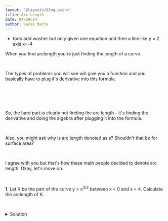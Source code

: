 ```yaml
---
layout: '@layouts/Blog.astro'
title: Arc Length
date: 04/29/24
author: Sarai Marte
---
```



<span style=" font-family: var(--primaryFont);">

- todo add washer but only given one equation and then a line like y = 2 axis x=-4

When you find arclength you're just finding the length of a curve.

&nbsp;&nbsp;&nbsp;&nbsp;

The types of problems you will see will give you a function and you basically have to plug it's derivative into this formula.

&nbsp;&nbsp;&nbsp;&nbsp;

<div style = "object-fit:contain;" > <img src={img1.src} alt=""  /> </div>

&nbsp;&nbsp;&nbsp;&nbsp;

So, the hard part is clearly not finding the arc length - it's finding the derivative and doing the algebra after plugging it into the formula.

&nbsp;&nbsp;&nbsp;&nbsp;

Also, you might ask why is arc length denoted as *s*? Shouldn't that be for surface area?

&nbsp;&nbsp;&nbsp;&nbsp;

I agree with you but that's how these math people decided to denote arc length. Okay, let's move on.

&nbsp;&nbsp;&nbsp;&nbsp;

**1**. Let K be the part of the curve y = x<sup>3/2</sup> between x = 0 and x = 4. Calculate the arclength of K.

&nbsp;&nbsp;&nbsp;&nbsp;

<details>

  <summary> Solution </summary>
  
  &nbsp;&nbsp;&nbsp;&nbsp;

    8/27 (10√10 - 1)

  &nbsp;&nbsp;&nbsp;&nbsp;

</details>


</span>